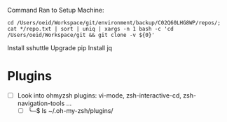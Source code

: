 Command Ran to Setup Machine:

`cd /Users/oeid/Workspace/git/environment/backup/C02Q60LHG8WP/repos/; cat */repo.txt | sort | uniq | xargs -n 1 bash -c 'cd /Users/oeid/Workspace/git && git clone -v ${0}'`

Install sshuttle
Upgrade pip
Install jq

# Plugins
* [ ] Look into ohmyzsh plugins:  vi-mode, zsh-interactive-cd, zsh-navigation-tools …
	* [ ] ╰─$ ls  ~/.oh-my-zsh/plugins/